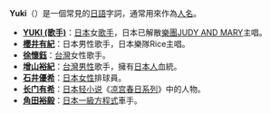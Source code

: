 '''Yuki'''（{{lang-ja|ユウキ、ユキ}}）是一個常見的[[日語|日語]]字詞，通常用來作為[[姓名|人名]]。

*'''[[YUKI_(歌手)|YUKI (歌手)]]'''：[[日本|日本]]女[[歌手|歌手]]，日本已解散[[樂團|樂團]][[JUDY_AND_MARY|JUDY AND MARY]]主唱。
*'''[[櫻井有紀|櫻井有紀]]'''：日本男性歌手，日本樂隊Rice主唱。
*'''[[徐懷鈺|徐懷鈺]]'''：[[台灣|台灣]]女性歌手。
*'''[[增山裕紀|增山裕紀]]'''：[[台灣|台灣]][[男性|男性]]歌手，擁有[[日本人|日本人]]血統。
*'''[[石井優希|石井優希]]'''：[[日本|日本]][[女性|女性]]排球員。
*'''[[长门有希|长门有希]]'''：[[日本|日本]][[輕小說|轻小说]]《[[涼宮春日系列|凉宫春日系列]]》中的人物。
*'''[[角田裕毅|角田裕毅]]'''：[[日本|日本]][[一級方程式|一級方程式]]車手。

<!--
==人名==
[[日本人|日本人]]に多い[[人名|人名]]。主にユウキは男性の名、ユキは女性の名となる事が多い
===ユキ===
*[[YUKI_(歌手)|YUKI (歌手)]] - 日本の女性歌手で元[[JUDY_AND_MARY|JUDY AND MARY]]のヴォーカル。
*YUKI - [[BENNIE_K|BENNIE K]]のヴォーカル。
*YUKI - [[大阪パフォーマンスドール|大阪パフォーマンスドール]]の[[武内由紀子|武内由紀子]]がソロ活動に際し使用した呼称。
*YUKI - [[Yum!Yum!ORANGE|Yum!Yum!ORANGE]]の初代ヴォーカル。
*ユキ または YUKI - 元[[YeLLOW_Generation|YeLLOW Generation]]のメンバー。
*YUKI または 由紀 - 元[[Whiteberry|Whiteberry]]のヴォーカル。
*[[岡崎友紀|岡崎友紀]]が1980年に「ドゥー・ユー・リメンバー・ミー」を歌った時の名。ちなみにこの曲は当年のオリコン年間ランキングにて90位を獲得している。当時は正体は発表されていなかった。
*[[テレビゲーム|テレビゲーム]]『[[ザ・キング・オブ・ファイターズ|ザ・キング・オブ・ファイターズ]]』の登場人物、ユキ。苗字は不明。
*安西真による、女子プロレスを題材にしたコミック『[[ブリザードYuki|ブリザードYuki]]』。また、同名の女子プロレスラー。
*ユキ または YUKI - 『[[GEAR戦士電童|GEAR戦士電童]]』に登場する架空のグループC-DRiVEのメンバー、またはその歌を歌った[[伊藤あゆみ|伊藤あゆみ]]の芸名。
*YUKI - 元[[Λucifer|Λucifer]]のギター、現[[DUSTAR-3|DUSTAR-3]]のギター&ヴォーカル。男性。
*YUKI - [[デジタルラジオ|地上デジタルラジオ]]及び[[インターネットラジオ|インターネットラジオ]]局「[[OTTAVA|OTTAVA]]」の[[ディスクジョッキー|プレゼンター]]。[[東京藝術大学|東京藝術大学]][[大学院|大学院]]在学中。
*[[ユキ・デスノス＝フジタ|ユキ・デスノス＝フジタ]] - [[藤田嗣治|藤田嗣治]]、次いで[[ロベール・デスノス|ロベール・デスノス]]の妻。

===ユウキ===
*[[YU-KI|YU-KI]] または YŪKI（旧表記） - [[TRF|TRF]]のヴォーカル。
*[[ユウキ_(EE_JUMP)|ユウキ]] または YUKI - 元[[EE_JUMP|EE JUMP]]のメンバー。元[[モーニング娘。|モーニング娘。]]のメンバー[[後藤真希|後藤真希]]の弟。
*YUKI - 本名 桜井有紀（さくらい ゆうき）。元[[Raphael|Raphael]]ヴォーカル。現在は元RaphaelのドラマーHIROと共に[[rice|rice]]を立ち上げ活動中。
*YUKI - 永田雄樹 - [[JABBERLOOP|JABBERLOOP]]のベーシスト。
===不明===
*YUKI または [[徐懷鈺|徐懷鈺]] - [[台湾|台湾]]の女性歌手。
==その他==
*[[Whiteberry|Whiteberry]]の1枚目のシングル[[コンパクトディスク|CD]]『[[YUKI_(Whiteberry)|YUKI]]』。1999年12月8日に日本で発売。カップリング曲は『空の飛び方 ～曇り/晴れ～』。
-->

{{disambig|Cat=非中文名称消歧义}}